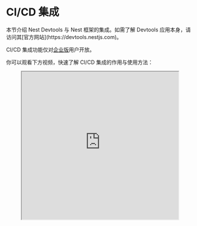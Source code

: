 
# CI/CD 集成

<CalloutInfo>
  本节介绍 Nest Devtools 与 Nest 框架的集成。如需了解 Devtools
  应用本身，请访问其[官方网站](https://devtools.nestjs.com)。
</CalloutInfo>

CI/CD 集成功能仅对[企业版](https://enterprise.nestjs.com/)用户开放。

你可以观看下方视频，快速了解 CI/CD 集成的作用与使用方法：

<figure>
  <iframe
    width="100%"
    height="400"
    src="https://www.youtube.com/embed/r5RXcBrnEQ8"
    title="YouTube 视频播放器"
    allow="accelerometer; autoplay; clipboard-write; encrypted-media; gyroscope; picture-in-picture; web-share"
    allowFullScreen
  />
</figure>

## 发布依赖关系图

首先，你需要在应用的引导文件（`main.ts`）中配置 `GraphPublisher` 类（从 `@nestjs/devtools-integration` 导入，详见上一章）。示例如下：

```ts filename='main.ts'
async function bootstrap() {
  const shouldPublishGraph = process.env.PUBLISH_GRAPH === "true";

  const app = await NestFactory.create(AppModule, {
    snapshot: true,
    preview: shouldPublishGraph,
  });

  if (shouldPublishGraph) {
    await app.init();

    const publishOptions = { ... } // 注意：此 options 对象会根据你所用的 CI/CD 服务商而有所不同
    const graphPublisher = new GraphPublisher(app);
    await graphPublisher.publish(publishOptions);

    await app.close();
  } else {
    await app.listen(process.env.PORT ?? 3000);
  }
}
```

如上所示，此功能使用 `GraphPublisher` 将序列化后的依赖关系图（Graph）发布到集中式注册中心（Registry）。`PUBLISH_GRAPH` 是一个自定义环境变量，用于在 CI/CD 流程中控制是否发布依赖关系图。

将 `preview` 属性设为 `true`，可使应用以预览模式启动，此时所有控制器、增强器和提供者的构造函数及生命周期钩子都不会被执行。请注意，这并非强制要求，但这样做可以简化流程，让应用在 CI/CD 流水线中运行时无需连接数据库等外部服务。

`publishOptions` 对象的具体内容因你使用的 CI/CD 服务商而异。后续章节将为各大主流 CI/CD 服务商提供详细的配置说明。

当依赖关系图成功发布后，你会在工作流视图中看到如下输出：

<DocImage src={graphPublishedTerminalImage} alt="Graph published terminal" />

每次发布依赖关系图后，你都可以在项目页面看到一条新记录：

<DocImage src={projectImage} alt="Project" />

## 报告

只要集中式注册表中存有相应的快照，Devtools 就会为每次构建生成一份报告。例如，当你针对 `master` 分支创建一个拉取请求（PR），并且该分支的依赖关系图已发布过，应用便能检测出差异并生成报告。反之，则不会生成报告。

要查看报告，请前往项目对应的页面（通常在你的组织下）。

<DocImage src={reportImage} alt="Report" />

这有助于发现代码评审过程中容易忽略的变更。例如，假设有人更改了某个**深层嵌套的提供者**的作用域（Scope）。这种变更可能不会被评审者立即察觉，但借助 Devtools，你可以轻松发现这些变更，并确保其是有意为之。再比如，如果你从某个特定端点移除了守卫（Guard），该变更也会在报告中高亮为"受影响项"。若没有为该路由编写集成或端到端测试，你可能不会注意到该路由已不受保护，等到发现时则为时已晚。

同理，如果你在**大型代码库**中将某个模块修改为全局模块（Global），就能看到依赖关系图中新增了多少条边（Edge）。在大多数情况下，这通常意味着该做法可能欠妥。

## 构建预览

对于每个已发布的依赖关系图，你都可以通过点击 **Preview** 按钮来追溯历史，预览其任意历史状态。此外，如果构建已生成报告，你还可以在图中看到高亮显示的差异：

- 绿色节点表示新增元素
- 灰色节点表示已更新元素
- 红色节点表示已删除元素

<DocImage src={nodesSelectionImage} alt="Nodes selection" />

这种"时光回溯"能力让你可以通过对比当前与历史版本的依赖关系图来排查和定位问题。根据你的设置，每个拉取请求，甚至每次提交（Commit），都可以在注册表中生成对应快照，方便你轻松回溯、查看具体变更。你可以将 Devtools 理解为一个具备 Nest 应用依赖关系图可视化能力的 Git，它不仅能追踪变更，还能将其**直观地展示**出来。

## 集成：GitHub Actions

首先，在项目的 `.github/workflows` 目录下创建一个新的 GitHub 工作流文件，例如 `publish-graph.yml`，内容如下：

```yaml filename='publish-graph.yml'
name: Devtools

on:
  push:
    branches:
      - master
  pull_request:
    branches:
      - '*'

jobs:
  publish:
    if: github.actor!= 'dependabot[bot]'
    name: Publish graph
    runs-on: ubuntu-latest
    steps:
      - uses: actions/checkout@v3
      - uses: actions/setup-node@v3
        with:
          node-version: '16'
          cache: 'npm'
      - name: Install dependencies
        run: npm ci
      - name: Setup Environment (PR)
        if: {{ '${{' }} github.event_name == 'pull_request' {{ '}}' }}
        shell: bash
        run: |
          echo "COMMIT_SHA={{ '${{' }} github.event.pull_request.head.sha {{ '}}' }}" >>\${GITHUB_ENV}
      - name: Setup Environment (Push)
        if: {{ '${{' }} github.event_name == 'push' {{ '}}' }}
        shell: bash
        run: |
          echo "COMMIT_SHA=\${GITHUB_SHA}" >> \${GITHUB_ENV}
      - name: Publish
        run: PUBLISH_GRAPH=true npm run start
        env:
          DEVTOOLS_API_KEY: CHANGE_THIS_TO_YOUR_API_KEY
          REPOSITORY_NAME: {{ '${{' }} github.event.repository.name {{ '}}' }}
          BRANCH_NAME: {{ '${{' }} github.head_ref || github.ref_name {{ '}}' }}
          TARGET_SHA: {{ '${{' }} github.event.pull_request.base.sha {{ '}}' }}
```

理想情况下，`DEVTOOLS_API_KEY` 环境变量应通过 GitHub Secrets（加密 Secret）进行管理，详情请参考其[官方文档](https://docs.github.com/en/actions/security-guides/encrypted-secrets#creating-encrypted-secrets-for-a-repository)。

该工作流会在每次向 `master` 分支发起拉取请求（Pull Request）或直接推送（Push）时运行。你可以根据项目实际需求调整此配置。此配置的关键在于为 `GraphPublisher` 类提供所需的环境变量。

在使用此工作流前，请务必更新 `DEVTOOLS_API_KEY` 变量。你可以在[此页面](https://devtools.nestjs.com/settings/manage-api-keys)为你的项目生成专用的 API 密钥。

最后，再次打开 `main.ts` 文件，补全之前留空的 `publishOptions` 对象：

```ts filename='main.ts'
const publishOptions = {
  apiKey: process.env.DEVTOOLS_API_KEY,
  repository: process.env.REPOSITORY_NAME,
  owner: process.env.GITHUB_REPOSITORY_OWNER,
  sha: process.env.COMMIT_SHA,
  target: process.env.TARGET_SHA,
  trigger: process.env.GITHUB_BASE_REF ? 'pull' : 'push',
  branch: process.env.BRANCH_NAME,
}
```

为了获得最佳的开发体验，建议你为项目集成 GitHub App，只需点击「Integrate GitHub app」按钮即可（如下图所示）。注意：此为可选步骤。

<DocImage src={integrateGithubAppImage} alt="Integrate GitHub app" />

通过该集成，你可以在拉取请求页面直接查看预览和报告的生成状态：

<DocImage src={actionsPreviewImage} alt="Actions preview" />

## 集成：GitLab Pipelines

首先，在项目根目录创建 `.gitlab-ci.yml` 文件，内容如下：

```yaml filename='.gitlab-ci.yml'
image: node:16

stages:
  - build

cache:
  key:
    files:
      - package-lock.json
  paths:
    - node_modules/

workflow:
  rules:
    - if: $CI_PIPELINE_SOURCE == "merge_request_event"
      when: always
    - if: $CI_COMMIT_BRANCH == "master" && $CI_PIPELINE_SOURCE == "push"
      when: always
    - when: never

install_dependencies:
  stage: build
  script:
    - npm ci

publish_graph:
  stage: build
  needs:
    - install_dependencies
  script: npm run start
  variables:
    PUBLISH_GRAPH: 'true'
    DEVTOOLS_API_KEY: 'CHANGE_THIS_TO_YOUR_API_KEY'
```

<CalloutInfo>
  与 GitHub Actions 类似，此工作流会在每次向 `master` 分支发起合并请求（Merge
  Request）或直接推送时运行。请务必将 `DEVTOOLS_API_KEY` 作为 CI/CD
  变量添加到你的 GitLab 项目中。理想情况下，应使用 GitLab 的[项目 CI/CD
  变量](https://docs.gitlab.com/ee/ci/variables/#add-a-cicd-variable-to-a-project)功能进行安全存储。你可以在[此页面](https://devtools.nestjs.com/settings/manage-api-keys)生成
  API 密钥。
</CalloutInfo>

最后，更新 `main.ts` 文件中的 `publishOptions` 对象，以使用 GitLab 提供的环境变量：

```ts filename='main.ts'
const publishOptions = {
  apiKey: process.env.DEVTOOLS_API_KEY,
  repository: process.env.CI_PROJECT_NAME,
  owner: process.env.CI_PROJECT_ROOT_NAMESPACE,
  sha: process.env.CI_COMMIT_SHA,
  target: process.env.CI_MERGE_REQUEST_DIFF_BASE_SHA,
  trigger: process.env.CI_MERGE_REQUEST_DIFF_BASE_SHA ? 'pull' : 'push',
  branch:
    process.env.CI_COMMIT_BRANCH ??
    process.env.CI_MERGE_REQUEST_SOURCE_BRANCH_NAME,
}
```

## 其他 CI/CD 工具

Nest Devtools 的 CI/CD 集成可以与任意 CI/CD 工具配合使用（例如 [Bitbucket Pipelines](https://bitbucket.org/product/features/pipelines)、[CircleCI](https://circleci.com/) 等），不限于本文所介绍的工具。

对于其他工具，你需要根据其提供的环境变量，相应地配置 `publishOptions` 对象。大部分所需信息都可以通过 CI/CD 工具的内置环境变量获取，可参考 [CircleCI 内置环境变量列表](https://circleci.com/docs/variables/#built-in-environment-variables)和 [Bitbucket 变量文档](https://support.atlassian.com/bitbucket-cloud/docs/variables-and-secrets/)。

在配置用于发布依赖关系图的流水线时，建议采用以下触发条件：

- `push` 事件 —— 仅当当前分支为部署环境（如 `master`、`main`、`staging`、`production` 等）时触发。
- `pull request` 事件 —— 始终触发，或仅当**目标分支**为部署环境时触发。

